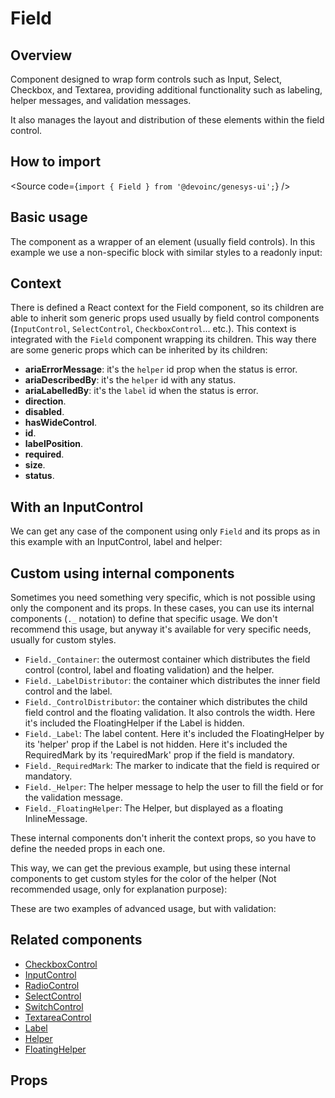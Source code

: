 

<Meta of={Stories} />

# Field

## Overview

Component designed to wrap form controls such as Input, Select, Checkbox, and
Textarea, providing additional functionality such as labeling, helper messages,
and validation messages.

It also manages the layout and distribution of these elements within the field
control.

## How to import

<Source code={`import { Field } from '@devoinc/genesys-ui';`} />

## Basic usage

The component as a wrapper of an element (usually field controls). In this
example we use a non-specific block with similar styles to a readonly input:

<Canvas of={Stories.Base} />

## Context

There is defined a React context for the Field component, so its children are
able to inherit som generic props used usually by field control components
(`InputControl`, `SelectControl`, `CheckboxControl`... etc.). This context
is integrated with the `Field` component wrapping its children. This way there
are some generic props which can be inherited by its children:

- **ariaErrorMessage**: it's the `helper` id prop when the status is error.
- **ariaDescribedBy**: it's the `helper` id with any status.
- **ariaLabelledBy**: it's the `label` id when the status is error.
- **direction**.
- **disabled**.
- **hasWideControl**.
- **id**.
- **labelPosition**.
- **required**.
- **size**.
- **status**.

## With an InputControl

We can get any case of the component using only `Field` and its props as in this
example with an InputControl, label and helper:

<Canvas sourceState="shown" of={Stories.BasicUsageWithHelper} />

## Custom using internal components

Sometimes you need something very specific, which is not possible using only the
component and its props.
In these cases, you can use its internal components (`._` notation) to define
that specific usage.
We don't recommend this usage, but anyway it's available for very specific
needs, usually for custom styles.

- `Field._Container`: the outermost container which distributes the field
  control (control, label and floating validation) and the helper.
- `Field._LabelDistributor`: the container which distributes the inner field
  control and the label.
- `Field._ControlDistributor`: the container which distributes the child field
  control and the floating validation. It also controls the width. Here it's
  included the FloatingHelper if the Label is hidden.
- `Field._Label`: The label content. Here it's included the FloatingHelper by
  its 'helper' prop if the Label is not hidden. Here it's included the
  RequiredMark by its 'requiredMark' prop if the field is mandatory.
- `Field._RequiredMark`: The marker to indicate that the field is required or
  mandatory.
- `Field._Helper`: The helper message to help the user to fill the field or for
  the validation message.
- `Field._FloatingHelper`: The Helper, but displayed as a floating
  InlineMessage.

These internal components don't inherit the context props, so you have to
define the needed props in each one.

This way, we can get the previous example, but using these internal components
to get custom styles for the color of the helper (Not recommended usage, only
for explanation purpose):

<Canvas sourceState="shown" of={Stories.AdvancedUsage} />

These are two examples of advanced usage, but with validation:

<Canvas sourceState="shown" of={Stories.AdvancedUsageWithValidation} />

<Canvas sourceState="shown" of={Stories.AdvancedUsageWithFloatingValidation} />

<Canvas
  sourceState="shown"
  of={Stories.AdvancedUsageWithFloatingValidationHiddenLabel}
/>

## Related components

- [CheckboxControl](?path=/docs/components-core-form-checkboxcontrol--docs)
- [InputControl](?path=/docs/components-core-form-inputcontrol--docs)
- [RadioControl](?path=/docs/components-core-form-radiocontrol--docs)
- [SelectControl](?path=/docs/components-core-form-selectcontrol--docs)
- [SwitchControl](?path=/docs/components-core-form-switchcontrol--docs)
- [TextareaControl](?path=/docs/components-core-form-textareacontrol--docs)
- [Label](?path=/docs/components-core-form-label--docs)
- [Helper](?path=/docs/components-core-feedback-helper--docs)
- [FloatingHelper](?path=/docs/components-core-feedback-floatinghelper--docs)

## Props

<ArgTypes of={Stories} />
